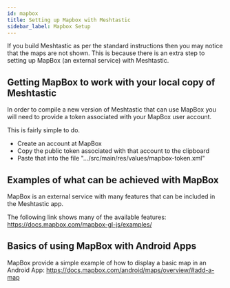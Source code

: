 ```yaml
---
id: mapbox
title: Setting up Mapbox with Meshtastic
sidebar_label: Mapbox Setup
---
```


If you build Meshtastic as per the standard instructions then you may notice that the maps are not shown. This is because there is an extra step to setting up MapBox (an external service) with Meshtastic.

## Getting MapBox to work with your local copy of Meshtastic

In order to compile a new version of Meshtastic that can use MapBox you will need to provide a token associated with your MapBox user account.

This is fairly simple to do.

- Create an account at MapBox
- Copy the public token associated with that account to the clipboard
- Paste that into the file "…/src/main/res/values/mapbox-token.xml"

## Examples of what can be achieved with MapBox

MapBox is an external service with many features that can be included in the Meshtastic app.

The following link shows many of the available features:
https://docs.mapbox.com/mapbox-gl-js/examples/

## Basics of using MapBox with Android Apps

MapBox provide a simple example of how to display a basic map in an Android App:
https://docs.mapbox.com/android/maps/overview/#add-a-map
